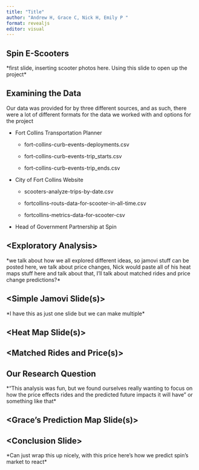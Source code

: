 ```yaml
---
title: "Title"
author: "Andrew H, Grace C, Nick H, Emily P "
format: revealjs
editor: visual
---
```


## Spin E-Scooters

\*first slide, inserting scooter photos here. Using this slide to open up the project\*

## Examining the Data

::: r-fit-text
Our data was provided for by three different sources, and as such, there were a lot of different formats for the data we worked with and options for the project

-   Fort Collins Transportation Planner

    -   fort-collins-curb-events-deployments.csv

    -   fort-collins-curb-events-trip_starts.csv

    -   fort-collins-curb-events-trip_ends.csv

-   City of Fort Collins Website

    -   scooters-analyze-trips-by-date.csv

    -   fortcollins-routs-data-for-scooter-in-all-time.csv

    -   fortcollins-metrics-data-for-scooter-csv

-   Head of Government Partnership at Spin
:::

## \<Exploratory Analysis\>

\*we talk about how we all explored different ideas, so jamovi stuff can be posted here, we talk about price changes, Nick would paste all of his heat maps stuff here and talk about that, I'll talk about matched rides and price change predictions?\*

## \<Simple Jamovi Slide(s)\>

\*I have this as just one slide but we can make multiple\*

## \<Heat Map Slide(s)\>

## \<Matched Rides and Price(s)\>

## Our Research Question

\*"This analysis was fun, but we found ourselves really wanting to focus on how the price effects rides and the predicted future impacts it will have" or something like that\*

## \<Grace's Prediction Map Slide(s)\>

## \<Conclusion Slide\>

\*Can just wrap this up nicely, with this price here's how we predict spin's market to react\*
